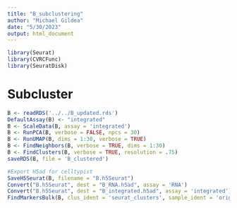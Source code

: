 ```yaml
---
title: "B_subclustering"
author: "Michael Gildea"
date: "5/30/2023"
output: html_document
---
```


```r
library(Seurat)
library(CVRCFunc)
library(SeuratDisk)
```

# Subcluster
```r
B <- readRDS('../../B_updated.rds')
DefaultAssay(B) <- "integrated"
B <- ScaleData(B, assay = 'integrated')
B <- RunPCA(B, verbose = FALSE, npcs = 30)
B <- RunUMAP(B, dims = 1:30, verbose = TRUE)
B <- FindNeighbors(B, verbose = TRUE, dims = 1:30)
B <- FindClusters(B, verbose = TRUE, resolution = .75)
saveRDS(B, file = 'B_clustered')
```


```r
#Export H5ad for celltypist
SaveH5Seurat(B, filename = "B.h5Seurat")
Convert("B.h5Seurat", dest = "B_RNA.h5ad", assay = 'RNA')
Convert("B.h5Seurat", dest = "B_integrated.h5ad", assay = 'integrated')
FindMarkersBulk(B, clus_ident = 'seurat_clusters', sample_ident = 'orig.ident')
```


